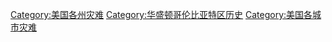 [[Category:美国各州灾难|Category:美国各州灾难]]
[[Category:华盛顿哥伦比亚特区历史|Category:华盛顿哥伦比亚特区历史]]
[[Category:美国各城市灾难|Category:美国各城市灾难]]